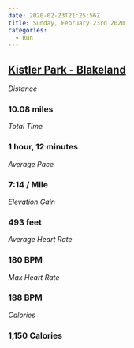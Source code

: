 ```yaml
---
date: 2020-02-23T21:25:56Z
title: Sunday, February 23rd 2020
categories:
  - Run
---
```

## [Kistler Park - Blakeland](https://www.strava.com/activities/3126942692)

_Distance_

### 10.08 miles

_Total Time_

### 1 hour, 12 minutes

_Average Pace_

### 7:14 / Mile

_Elevation Gain_

### 493 feet

_Average Heart Rate_

### 180 BPM

_Max Heart Rate_

### 188 BPM

_Calories_

### 1,150 Calories